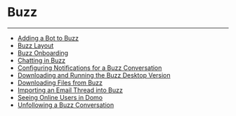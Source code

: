 


Buzz
====
***
* [Adding a Bot to Buzz](..\..\article\adding_a_bot_to_buzz\index.qmd)
* [Buzz Layout](..\..\article\buzz_layout\index.qmd)
* [Buzz Onboarding](..\..\article\buzz_onboarding\index.qmd)
* [Chatting in Buzz](..\..\article\chatting_in_buzz\index.qmd)
* [Configuring Notifications for a Buzz Conversation](..\..\article\configuring_notifications_for_a_buzz_conversation\index.qmd)
* [Downloading and Running the Buzz Desktop Version](..\..\article\downloading_and_running_the_buzz_desktop_version\index.qmd)
* [Downloading Files from Buzz](..\..\article\downloading_files_from_buzz\index.qmd)
* [Importing an Email Thread into Buzz](..\..\article\importing_an_email_thread_into_buzz\index.qmd)
* [Seeing Online Users in Domo](..\..\article\seeing_online_users_in_domo\index.qmd)
* [Unfollowing a Buzz Conversation](..\..\article\unfollowing_a_buzz_conversation\index.qmd)
